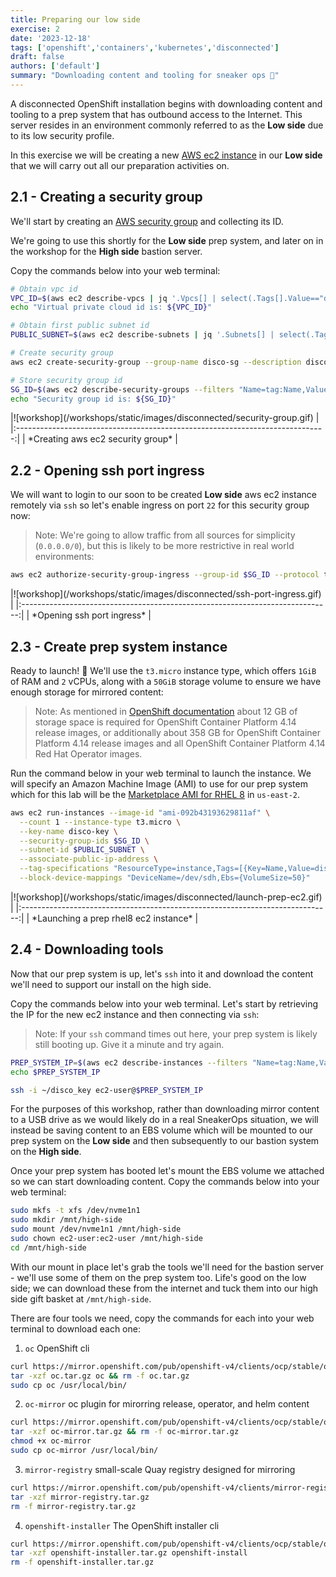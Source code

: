 ```yaml
---
title: Preparing our low side
exercise: 2
date: '2023-12-18'
tags: ['openshift','containers','kubernetes','disconnected']
draft: false
authors: ['default']
summary: "Downloading content and tooling for sneaker ops 💾"
---
```


A disconnected OpenShift installation begins with downloading content and tooling to a prep system that has outbound access to the Internet.  This server resides in an environment commonly referred to as the **Low side** due to its low security profile. 

In this exercise we will be creating a new [AWS ec2 instance](https://aws.amazon.com/ec2) in our **Low side** that we will carry out all our preparation activities on.


## 2.1 - Creating a security group

We'll start by creating an [AWS security group](https://docs.aws.amazon.com/vpc/latest/userguide/vpc-security-groups.html) and collecting its ID. 

We're going to use this shortly for the **Low side** prep system, and later on in the workshop for the **High side** bastion server.

Copy the commands below into your web terminal:

```bash
# Obtain vpc id
VPC_ID=$(aws ec2 describe-vpcs | jq '.Vpcs[] | select(.Tags[].Value=="disco").VpcId' -r)
echo "Virtual private cloud id is: ${VPC_ID}"

# Obtain first public subnet id
PUBLIC_SUBNET=$(aws ec2 describe-subnets | jq '.Subnets[] | select(.Tags[].Value=="Public Subnet - disco").SubnetId' -r)

# Create security group
aws ec2 create-security-group --group-name disco-sg --description disco-sg --vpc-id ${VPC_ID} --tag-specifications "ResourceType=security-group,Tags=[{Key=Name,Value=disco-sg}]"

# Store security group id
SG_ID=$(aws ec2 describe-security-groups --filters "Name=tag:Name,Values=disco-sg" | jq -r '.SecurityGroups[0].GroupId')
echo "Security group id is: ${SG_ID}"
```

<Zoom>
|![workshop](/workshops/static/images/disconnected/security-group.gif)          | 
|:-----------------------------------------------------------------------------:|
| *Creating aws ec2 security group*                                             |
</Zoom>


## 2.2 - Opening ssh port ingress

We will want to login to our soon to be created **Low side** aws ec2 instance remotely via `ssh` so let's enable ingress on port `22` for this security group now:

> Note: We're going to allow traffic from all sources for simplicity (`0.0.0.0/0`), but this is likely to be more restrictive in real world environments:

```bash
aws ec2 authorize-security-group-ingress --group-id $SG_ID --protocol tcp --port 22 --cidr 0.0.0.0/0
```

<Zoom>
|![workshop](/workshops/static/images/disconnected/ssh-port-ingress.gif)          | 
|:-----------------------------------------------------------------------------:|
| *Opening ssh port ingress*                                                    |
</Zoom>


## 2.3 - Create prep system instance

Ready to launch! 🚀 We'll use the `t3.micro` instance type, which offers `1GiB` of RAM and `2` vCPUs, along with a `50GiB` storage volume to ensure we have enough storage for mirrored content:

> Note: As mentioned in [OpenShift documentation](https://access.redhat.com/documentation/en-us/openshift_container_platform/4.14/html/installing/disconnected-installation-mirroring) about 12 GB of storage space is required for OpenShift Container Platform 4.14 release images, or additionally about 358 GB for OpenShift Container Platform 4.14 release images and all OpenShift Container Platform 4.14 Red Hat Operator images.

Run the command below in your web terminal to launch the instance. We will specify an Amazon Machine Image (AMI) to use for our prep system which for this lab will be the [Marketplace AMI for RHEL 8](https://access.redhat.com/solutions/15356#us_east_2) in `us-east-2`.

```bash
aws ec2 run-instances --image-id "ami-092b43193629811af" \
  --count 1 --instance-type t3.micro \
  --key-name disco-key \
  --security-group-ids $SG_ID \
  --subnet-id $PUBLIC_SUBNET \
  --associate-public-ip-address \
  --tag-specifications "ResourceType=instance,Tags=[{Key=Name,Value=disco-prep-system}]" \
  --block-device-mappings "DeviceName=/dev/sdh,Ebs={VolumeSize=50}"
```

<Zoom>
|![workshop](/workshops/static/images/disconnected/launch-prep-ec2.gif)         | 
|:-----------------------------------------------------------------------------:|
| *Launching a prep rhel8 ec2 instance*                                         |
</Zoom>


## 2.4 - Downloading tools

Now that our prep system is up, let's `ssh` into it and download the content we'll need to support our install on the high side.

Copy the commands below into your web terminal. Let's start by retrieving the IP for the new ec2 instance and then connecting via `ssh`:

> Note: If your `ssh` command times out here, your prep system is likely still booting up. Give it a minute and try again.

```bash
PREP_SYSTEM_IP=$(aws ec2 describe-instances --filters "Name=tag:Name,Values=disco-prep-system" | jq -r '.Reservations[0].Instances[0].PublicIpAddress')
echo $PREP_SYSTEM_IP

ssh -i ~/disco_key ec2-user@$PREP_SYSTEM_IP
```


For the purposes of this workshop, rather than downloading mirror content to a USB drive as we would likely do in a real SneakerOps situation, we will instead be saving content to an EBS volume which will be mounted to our prep system on the **Low side** and then subsequently to our bastion system on the **High side**.

Once your prep system has booted let's mount the EBS volume we attached so we can start downloading content. Copy the commands below into your web terminal:

```bash
sudo mkfs -t xfs /dev/nvme1n1
sudo mkdir /mnt/high-side
sudo mount /dev/nvme1n1 /mnt/high-side
sudo chown ec2-user:ec2-user /mnt/high-side
cd /mnt/high-side
```

With our mount in place let's grab the tools we'll need for the bastion server - we'll use some of them on the prep system too. Life's good on the low side; we can download these from the internet and tuck them into our high side gift basket at `/mnt/high-side`.

There are four tools we need, copy the commands for each into your web terminal to download each one:

1. `oc` OpenShift cli

```bash
curl https://mirror.openshift.com/pub/openshift-v4/clients/ocp/stable/openshift-client-linux.tar.gz -L -o oc.tar.gz
tar -xzf oc.tar.gz oc && rm -f oc.tar.gz
sudo cp oc /usr/local/bin/
```

2. `oc-mirror` oc plugin for mirorring release, operator, and helm content

```bash
curl https://mirror.openshift.com/pub/openshift-v4/clients/ocp/stable/oc-mirror.tar.gz -L -o oc-mirror.tar.gz
tar -xzf oc-mirror.tar.gz && rm -f oc-mirror.tar.gz
chmod +x oc-mirror
sudo cp oc-mirror /usr/local/bin/
```

3. `mirror-registry` small-scale Quay registry designed for mirroring

```bash
curl https://mirror.openshift.com/pub/openshift-v4/clients/mirror-registry/latest/mirror-registry.tar.gz -L -o mirror-registry.tar.gz
tar -xzf mirror-registry.tar.gz
rm -f mirror-registry.tar.gz
```

4. `openshift-installer` The OpenShift installer cli

```bash
curl https://mirror.openshift.com/pub/openshift-v4/clients/ocp/stable/openshift-install-linux.tar.gz -L -o openshift-installer.tar.gz
tar -xzf openshift-installer.tar.gz openshift-install
rm -f openshift-installer.tar.gz
```



